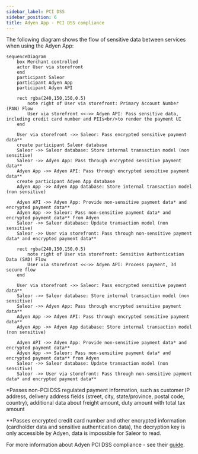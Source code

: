 ```yaml
---
sidebar_label: PCI DSS
sidebar_position: 6
title: Adyen App - PCI DSS compliance
---
```


The following diagram shows the flow of sensitive data between services when using the Adyen App:

```mermaid
sequenceDiagram
    box Merchant controlled
    actor User via storefront
    end
    participant Saleor
    participant Adyen App
    participant Adyen API

    rect rgba(240,150,150,0.5)
        note right of User via storefront: Primary Account Number (PAN) Flow
        User via storefront <<->> Adyen API: Pass sensitive data, including credit card number and PIIs<br/>to render the payment UI
    end

    User via storefront ->> Saleor: Pass encrypted sensitive payment data**
    create participant Saleor database
    Saleor ->> Saleor database: Store internal transaction model (non sensitive)
    Saleor ->> Adyen App: Pass through encrypted sensitive payment data**
    Adyen App ->> Adyen API: Pass through encrypted sensitive payment data**
    create participant Adyen App database
    Adyen App ->> Adyen App database: Store internal transaction model (non sensitive)

    Adyen API ->> Adyen App: Provide non-sensitive payment data* and encrypted payment data**
    Adyen App ->> Saleor: Pass non-sensitive payment data* and encrypted payment data** from Adyen
    Saleor ->> Saleor database: Update transaction model (non sensitive)
    Saleor ->> User via storefront: Pass through non-sensitive payment data* and encrypted payment data** 

    rect rgba(240,150,150,0.5)
        note right of User via storefront: Sensitive Authentication Data (SAD) Flow
        User via storefront <<->> Adyen API: Process payment, 3d secure flow
    end

    User via storefront ->> Saleor: Pass encrypted sensitive payment data**
    Saleor ->> Saleor database: Store internal transaction model (non sensitive)
    Saleor ->> Adyen App: Pass through encrypted sensitive payment data**
    Adyen App ->> Adyen API: Pass through encrypted sensitive payment data**
    Adyen App ->> Adyen App database: Store internal transaction model (non sensitive)

    Adyen API ->> Adyen App: Provide non-sensitive payment data* and encrypted payment data**
    Adyen App ->> Saleor: Pass non-sensitive payment data* and encrypted payment data** from Adyen
    Saleor ->> Saleor database: Update transaction model (non sensitive)
    Saleor ->> User via storefront: Pass through non-sensitive payment data* and encrypted payment data** 
```

*Passes non-PCI DSS regulated payment information, such as customer IP address, delivery address fields (street, city, state/province, postal code, country), additional data about freight amount, duty amount with total tax amount


**Passes encrypted credit card number and other encrypted information (cardholder data and sensitive authentication data), the decryption key is only accessible by Adyen, data is impossible for Saleor to read.

For more information about Adyen PCI DSS compliance - see their [guide](https://docs.adyen.com/development-resources/pci-dss-compliance-guide/).
